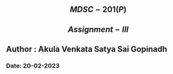 ## $$ MDSC - 201(P) $$

## $$Assignment - III $$

## Author : Akula Venkata Satya Sai Gopinadh

### Date: 20-02-2023
